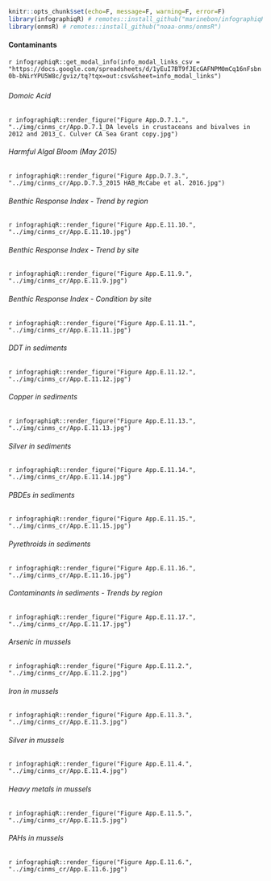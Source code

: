 ```r
knitr::opts_chunk$set(echo=F, message=F, warning=F, error=F)
library(infographiqR) # remotes::install_github("marinebon/infographiqR") 
library(onmsR) # remotes::install_github("noaa-onms/onmsR")
```

#### Contaminants

`r infographiqR::get_modal_info(info_modal_links_csv = "https://docs.google.com/spreadsheets/d/1yEuI7BT9fJEcGAFNPM0mCq16nFsbn0b-bNirYPU5W8c/gviz/tq?tqx=out:csv&sheet=info_modal_links")`

##### {.tabset}

###### Domoic Acid

`r infographiqR::render_figure("Figure App.D.7.1.", "../img/cinms_cr/App.D.7.1_DA levels in crustaceans and bivalves in 2012 and 2013_C. Culver CA Sea Grant copy.jpg")`

###### Harmful Algal Bloom (May 2015)

`r infographiqR::render_figure("Figure App.D.7.3.", "../img/cinms_cr/App.D.7.3_2015 HAB_McCabe et al. 2016.jpg")`

###### Benthic Response Index - Trend by region

`r infographiqR::render_figure("Figure App.E.11.10.", "../img/cinms_cr/App.E.11.10.jpg")`

###### Benthic Response Index - Trend by site

`r infographiqR::render_figure("Figure App.E.11.9.", "../img/cinms_cr/App.E.11.9.jpg")`

###### Benthic Response Index - Condition by site

`r infographiqR::render_figure("Figure App.E.11.11.", "../img/cinms_cr/App.E.11.11.jpg")`

###### DDT in sediments

`r infographiqR::render_figure("Figure App.E.11.12.", "../img/cinms_cr/App.E.11.12.jpg")`

###### Copper in sediments

`r infographiqR::render_figure("Figure App.E.11.13.", "../img/cinms_cr/App.E.11.13.jpg")`

###### Silver in sediments

`r infographiqR::render_figure("Figure App.E.11.14.", "../img/cinms_cr/App.E.11.14.jpg")`

###### PBDEs in sediments

`r infographiqR::render_figure("Figure App.E.11.15.", "../img/cinms_cr/App.E.11.15.jpg")`

###### Pyrethroids in sediments

`r infographiqR::render_figure("Figure App.E.11.16.", "../img/cinms_cr/App.E.11.16.jpg")`

###### Contaminants in sediments - Trends by region

`r infographiqR::render_figure("Figure App.E.11.17.", "../img/cinms_cr/App.E.11.17.jpg")`

###### Arsenic in mussels

`r infographiqR::render_figure("Figure App.E.11.2.", "../img/cinms_cr/App.E.11.2.jpg")`

###### Iron in mussels

`r infographiqR::render_figure("Figure App.E.11.3.", "../img/cinms_cr/App.E.11.3.jpg")`

###### Silver in mussels

`r infographiqR::render_figure("Figure App.E.11.4.", "../img/cinms_cr/App.E.11.4.jpg")`

###### Heavy metals in mussels

`r infographiqR::render_figure("Figure App.E.11.5.", "../img/cinms_cr/App.E.11.5.jpg")`

###### PAHs in mussels

`r infographiqR::render_figure("Figure App.E.11.6.", "../img/cinms_cr/App.E.11.6.jpg")`
